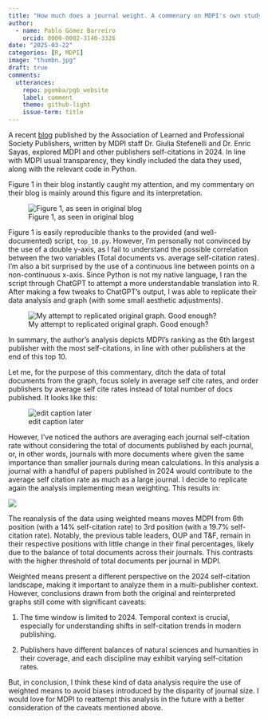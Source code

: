 ```yaml
---
title: "How much does a journal weight. A commenary on MDPI's own study on their self-citations rates"
author:
  - name: Pablo Gómez Barreiro
    orcid: 0000-0002-3140-3326
date: "2025-03-22"
categories: [R, MDPI]
image: "thumbn.jpg"
draft: true
comments:
  utterances: 
    repo: pgomba/pgb_website
    label: comment
    theme: github-light
    issue-term: title
---
```


A recent [blog](https://blog.alpsp.org/2025/03/mdpi-self-citations-study-highlights.html) published by the Association of Learned and Professional Society Publishers, written by MDPI staff Dr. Giulia Stefenelli and Dr. Enric Sayas, explored MDPI and other publishers self-citations in 2024. In line with MDPI usual transparency, they kindly included the data they used, along with the relevant code in Python.

Figure 1 in their blog instantly caught my attention, and my commentary on their blog is mainly around this figure and its interpretation.

![Figure 1, as seen in original blog](mdpi_figure1.png)

Figure 1 is easily reproducible thanks to the provided (and well-documented) script, `top_10.py`. However, I’m personally not convinced by the use of a double y-axis, as I fail to understand the possible correlation between the two variables (Total documents vs. average self-citation rates). I’m also a bit surprised by the use of a continuous line between points on a non-continuous x-axis. Since Python is not my native language, I ran the script through ChatGPT to attempt a more understandable translation into R. After making a few tweaks to ChatGPT’s output, I was able to replicate their data analysis and graph (with some small aesthetic adjustments).

![My attempt to replicated original graph. Good enough?](MDPI_graph_with_R.png)

In summary, the author's analysis depicts MDPI's ranking as the 6th largest publisher with the most self-citations, in line with other publishers at the end of this top 10.

Let me, for the purpose of this commentary, ditch the data of total documents from the graph, focus solely in average self cite rates, and order publishers by average self cite rates instead of total number of docs published. It looks like this:

![edit caption later](MDPI_redo.png)

However, I've noticed the authors are averaging each journal self-citation rate without considering the total of documents published by each journal, or, in other words, journals with more documents where given the same importance than smaller journals during mean calculations. In this analysis a journal with a handful of papers published in 2024 would contribute to the average self citation rate as much as a large journal. I decide to replicate again the analysis implementing mean weighting. This results in:

![](MDPI_redo_mw.png)

The reanalysis of the data using weighted means moves MDPI from 6th position (with a 14% self-citation rate) to 3rd position (with a 19.7% self-citation rate). Notably, the previous table leaders, OUP and T&F, remain in their respective positions with little change in their final percentages, likely due to the balance of total documents across their journals. This contrasts with the higher threshold of total documents per journal in MDPI.

Weighted means present a different perspective on the 2024 self-citation landscape, making it important to analyze them in a multi-publisher context. However, conclusions drawn from both the original and reinterpreted graphs still come with significant caveats:

1.  The time window is limited to 2024. Temporal context is crucial, especially for understanding shifts in self-citation trends in modern publishing.

2.  Publishers have different balances of natural sciences and humanities in their coverage, and each discipline may exhibit varying self-citation rates.

But, in conclusion, I think these kind of data analysis require the use of weighted means to avoid biases introduced by the disparity of journal size. I would love for MDPI to reattempt this analysis in the future with a better consideration of the caveats mentioned above.

